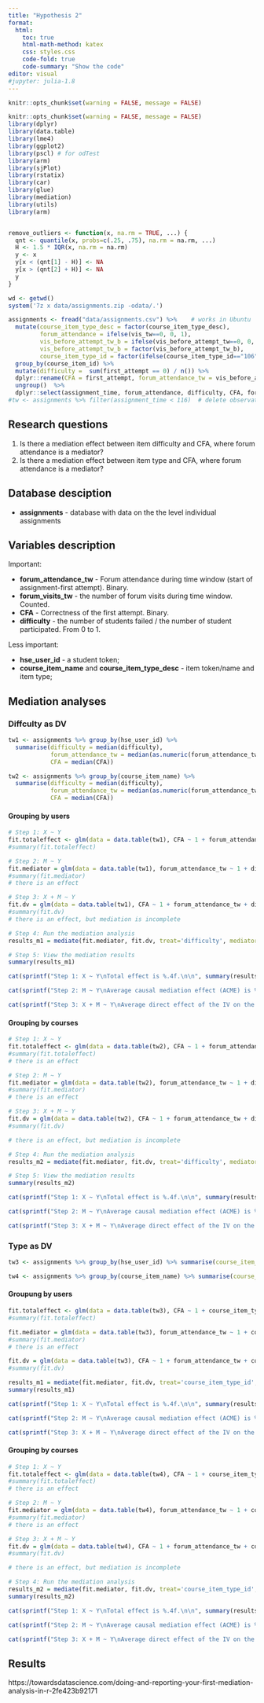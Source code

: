```yaml
---
title: "Hypothesis 2"
format:
  html:
    toc: true
    html-math-method: katex
    css: styles.css
    code-fold: true
    code-summary: "Show the code"
editor: visual
#jupyter: julia-1.8
---
```


```r
knitr::opts_chunk$set(warning = FALSE, message = FALSE) 
```

```r
knitr::opts_chunk$set(warning = FALSE, message = FALSE)
library(dplyr)
library(data.table)
library(lme4)
library(ggplot2)
library(pscl) # for odTest
library(arm)
library(sjPlot)
library(rstatix)
library(car)
library(glue)
library(mediation)
library(utils)
library(arm)


remove_outliers <- function(x, na.rm = TRUE, ...) {
  qnt <- quantile(x, probs=c(.25, .75), na.rm = na.rm, ...)
  H <- 1.5 * IQR(x, na.rm = na.rm)
  y <- x
  y[x < (qnt[1] - H)] <- NA
  y[x > (qnt[2] + H)] <- NA
  y
}

```

```r
wd <- getwd()
system('7z x data/assignments.zip -odata/.')

assignments <- fread("data/assignments.csv") %>%    # works in Ubuntu
  mutate(course_item_type_desc = factor(course_item_type_desc), 
         forum_attendance = ifelse(vis_tw==0, 0, 1), 
         vis_before_attempt_tw_b = ifelse(vis_before_attempt_tw==0, 0, 1), 
         vis_before_attempt_tw_b = factor(vis_before_attempt_tw_b), 
         course_item_type_id = factor(ifelse(course_item_type_id=="106", 0, 1))) %>% # 106 = quiz
  group_by(course_item_id) %>% 
  mutate(difficulty =  sum(first_attempt == 0) / n()) %>% 
  dplyr::rename(CFA = first_attempt, forum_attendance_tw = vis_before_attempt_tw_b) %>% 
  ungroup()  %>% 
  dplyr::select(assignment_time, forum_attendance, difficulty, CFA, forum_attendance_tw, hse_user_id, course_item_name, course_item_type_id, attempts)
#tw <- assignments %>% filter(assignment_time < 116)  # delete observations over 3d quantile
```

## Research questions

  1. Is there a mediation effect between item difficulty and CFA, where forum attendance is a mediator?
  2. Is there a mediation effect between item type and CFA, where forum attendance is a mediator?

## Database desciption

  - **assignments** - database with data on the the level individual assignments
  
## Variables description
 
Important: 

  - **forum_attendance_tw** - Forum attendance during time window (start of assignment-first attempt). Binary.  
  - **forum_visits_tw** - the number of forum visits during time window. Counted.   
  - **CFA** - Correctness of the first attempt. Binary.
  - **difficulty** - the number of students failed  / the number of student participated. From 0 to 1.

Less important:

  - **hse_user_id** - a student token;
  - **course_item_name** and **course_item_type_desc** - item token/name and item type;
  
## Mediation analyses

### Diffculty as DV

```r
tw1 <- assignments %>% group_by(hse_user_id) %>% 
  summarise(difficulty = median(difficulty), 
            forum_attendance_tw = median(as.numeric(forum_attendance_tw) - 1), 
            CFA = median(CFA)) 

tw2 <- assignments %>% group_by(course_item_name) %>% 
  summarise(difficulty = median(difficulty), 
            forum_attendance_tw = median(as.numeric(forum_attendance_tw) - 1),  
            CFA = median(CFA)) 
```

#### Grouping by users

```r
# Step 1: X ~ Y
fit.totaleffect <- glm(data = data.table(tw1), CFA ~ 1 + forum_attendance_tw , family = "binomial") 
#summary(fit.totaleffect)

# Step 2: M ~ Y
fit.mediator = glm(data = data.table(tw1), forum_attendance_tw ~ 1 + difficulty , family = "binomial") 
#summary(fit.mediator)
# there is an effect

# Step 3: X + M ~ Y
fit.dv = glm(data = data.table(tw1), CFA ~ 1 + forum_attendance_tw + difficulty, family = "binomial")
#summary(fit.dv)
# there is an effect, but mediation is incomplete

# Step 4: Run the mediation analysis
results_m1 = mediate(fit.mediator, fit.dv, treat='difficulty', mediator='forum_attendance_tw')

# Step 5: View the mediation results
summary(results_m1)
``` 

```r
cat(sprintf("Step 1: X ~ Y\nTotal effect is %.4f.\n\n", summary(results_m1)$tau.coef))

cat(sprintf("Step 2: M ~ Y\nAverage causal mediation effect (ACME) is %.5f.\nThis is the indirect effect of the IV (item difficulty) \non the DV (CFA) that goes through the mediator (forum attendance).\n\n", summary(results_m1)$d0))

cat(sprintf("Step 3: X + M ~ Y\nAverage direct effect of the IV on the DV is %.4f.\n\n",  summary(results_m1)$z0))

```

#### Grouping by courses

```r
# Step 1: X ~ Y
fit.totaleffect <- glm(data = data.table(tw2), CFA ~ 1 + forum_attendance_tw , family = "binomial") 
#summary(fit.totaleffect)
# there is an effect

# Step 2: M ~ Y
fit.mediator = glm(data = data.table(tw2), forum_attendance_tw ~ 1 + difficulty , family = "binomial") 
#summary(fit.mediator)
# there is an effect

# Step 3: X + M ~ Y
fit.dv = glm(data = data.table(tw2), CFA ~ 1 + forum_attendance_tw + difficulty, family = "binomial")
#summary(fit.dv)

# there is an effect, but mediation is incomplete

# Step 4: Run the mediation analysis
results_m2 = mediate(fit.mediator, fit.dv, treat='difficulty', mediator='forum_attendance_tw')

# Step 5: View the mediation results
summary(results_m2)
```


```r
cat(sprintf("Step 1: X ~ Y\nTotal effect is %.4f.\n\n", summary(results_m2)$tau.coef))

cat(sprintf("Step 2: M ~ Y\nAverage causal mediation effect (ACME) is %.5f.\nThis is the indirect effect of the IV (item difficulty) \non the DV (CFA) that goes through the mediator (forum attendance).\n\n", summary(results_m2)$d0))

cat(sprintf("Step 3: X + M ~ Y\nAverage direct effect of the IV on the DV is %.4f.\n\n",  summary(results_m2)$z0))
```

### Type as DV

```r
tw3 <- assignments %>% group_by(hse_user_id) %>% summarise(course_item_type_id = median(as.numeric(course_item_type_id) - 1), forum_attendance_tw = median(as.numeric(forum_attendance_tw) - 1), CFA = median(CFA)) 

tw4 <- assignments %>% group_by(course_item_name) %>% summarise(course_item_type_id = median(as.numeric(course_item_type_id) - 1), forum_attendance_tw = median(as.numeric(forum_attendance_tw) - 1), CFA = median(CFA)) 
```

#### Groupung by users

```r
fit.totaleffect <- glm(data = data.table(tw3), CFA ~ 1 + course_item_type_id , family = "binomial") 
#summary(fit.totaleffect)

fit.mediator = glm(data = data.table(tw3), forum_attendance_tw ~ 1 + course_item_type_id , family = "binomial") 
#summary(fit.mediator)
# there is an effect

fit.dv = glm(data = data.table(tw3), CFA ~ 1 + forum_attendance_tw + course_item_type_id, family = "binomial")
#summary(fit.dv)

results_m1 = mediate(fit.mediator, fit.dv, treat='course_item_type_id', mediator='forum_attendance_tw')
summary(results_m1)
```


```r
cat(sprintf("Step 1: X ~ Y\nTotal effect is %.4f.\n\n", summary(results_m1)$tau.coef))

cat(sprintf("Step 2: M ~ Y\nAverage causal mediation effect (ACME) is %.5f.\nThis is the indirect effect of the IV (item type) \non the DV (CFA) that goes through the mediator (forum attendance).\n\n", summary(results_m1)$d0))

cat(sprintf("Step 3: X + M ~ Y\nAverage direct effect of the IV on the DV is %.4f.\n\n",  summary(results_m1)$z0))
```

#### Grouping by courses

```r
# Step 1: X ~ Y
fit.totaleffect <- glm(data = data.table(tw4), CFA ~ 1 + course_item_type_id , family = "binomial") 
#summary(fit.totaleffect)
# there is an effect

# Step 2: M ~ Y
fit.mediator = glm(data = data.table(tw4), forum_attendance_tw ~ 1 + course_item_type_id , family = "binomial") 
#summary(fit.mediator)
# there is an effect

# Step 3: X + M ~ Y
fit.dv = glm(data = data.table(tw4), CFA ~ 1 + forum_attendance_tw + course_item_type_id, family = "binomial")
#summary(fit.dv)

# there is an effect, but mediation is incomplete

# Step 4: Run the mediation analysis
results_m2 = mediate(fit.mediator, fit.dv, treat='course_item_type_id', mediator='forum_attendance_tw')
summary(results_m2)

```


```r
cat(sprintf("Step 1: X ~ Y\nTotal effect is %.4f.\n\n", summary(results_m2)$tau.coef))

cat(sprintf("Step 2: M ~ Y\nAverage causal mediation effect (ACME) is %.5f.\nThis is the indirect effect of the IV (item type) \non the DV (CFA) that goes through the mediator (forum attendance).\n\n", summary(results_m2)$d0))

cat(sprintf("Step 3: X + M ~ Y\nAverage direct effect of the IV on the DV is %.4f.\n\n",  summary(results_m2)$z0))
```

## Results

https://towardsdatascience.com/doing-and-reporting-your-first-mediation-analysis-in-r-2fe423b92171
